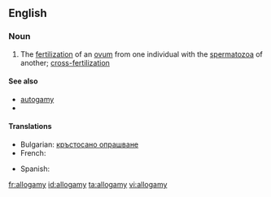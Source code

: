 ==English==

===Noun===
{{en-noun|-}}

# {{biology}} The [[fertilization]] of an [[ovum]] from one individual with the [[spermatozoa]] of another; [[cross-fertilization]]

====See also====
* [[autogamy]]
*{{pedia}}

====Translations====
{{trans-top|fertilization}}
* Bulgarian: [[кръстосано опрашване]]
* French: {{t+|fr|allogamie}}
{{trans-mid}}
* Spanish: {{t|es|alogamia|f}}
{{trans-bottom}}

[[fr:allogamy]]
[[id:allogamy]]
[[ta:allogamy]]
[[vi:allogamy]]